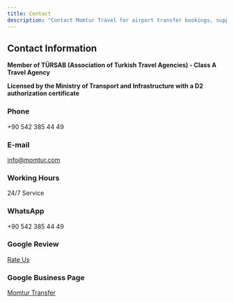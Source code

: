 ```yaml
---
title: Contact
description: "Contact Momtur Travel for airport transfer bookings, support, and inquiries. 24/7 service for your convenience."
---
```


## Contact Information
**Member of TÜRSAB (Association of Turkish Travel Agencies) - Class A Travel Agency**

**Licensed by the Ministry of Transport and Infrastructure with a D2 authorization certificate**

### Phone
+90 542 385 44 49

### E-mail
info@momtur.com

### Working Hours
24/7 Service

### WhatsApp
+90 542 385 44 49

### Google Review
[Rate Us](https://g.page/r/CQ3g_p-eE8EBEBM/review)

### Google Business Page
[Momtur Transfer](https://g.page/r/CQ3g_p-eE8EBEBM)
